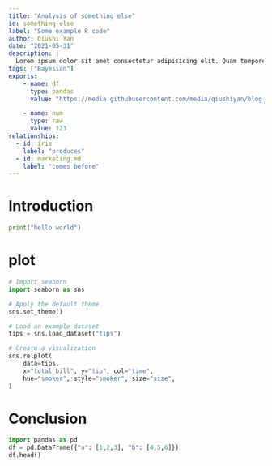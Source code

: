```yaml
---
title: "Analysis of something else"
id: something-else
label: "Some example R code"
author: Qiushi Yan
date: "2021-05-31"
description: |
  Lorem ipsum dolor sit amet consectetur adipisicing elit. Quam tempore ad aut, deleniti cupiditate ullam asperiores at magni praesentium eaque.
tags: ["Bayesian"]
exports:
    - name: df
      type: pandas
      value: "https://media.githubusercontent.com/media/qiushiyan/blog-data/main/codes.csv"

    - name: num
      type: raw
      value: 123
relationships:
  - id: iris
    label: "produces"
  - id: marketing.md
    label: "comes before"
---
```



# Introduction

```python
print("hello world")
```

# plot

```python
# Import seaborn
import seaborn as sns

# Apply the default theme
sns.set_theme()

# Load an example dataset
tips = sns.load_dataset("tips")

# Create a visualization
sns.relplot(
    data=tips,
    x="total_bill", y="tip", col="time",
    hue="smoker", style="smoker", size="size",
)
```

# Conclusion

```python
import pandas as pd
df = pd.DataFrame({"a": [1,2,3], "b": [4,5,6]})
df.head()
```
